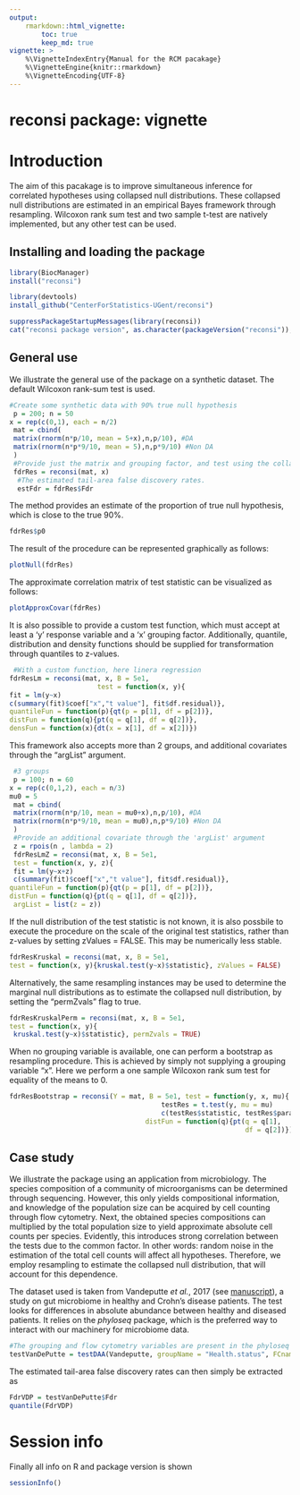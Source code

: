 ```yaml
---
output:
    rmarkdown::html_vignette:
        toc: true
        keep_md: true
vignette: >
    %\VignetteIndexEntry{Manual for the RCM pacakage}
    %\VignetteEngine{knitr::rmarkdown}
    %\VignetteEncoding{UTF-8}
---
```


# reconsi package: vignette

\setcounter{tocdepth}{5}
\tableofcontents

# Introduction

The aim of this pacakage is to improve simultaneous inference for correlated 
hypotheses using collapsed null distributions. These collapsed null distributions 
are estimated in an empirical Bayes framework through resampling. Wilcoxon rank sum test and two sample t-test
are natively implemented, but any other test can be used.

## Installing and loading the package

```r
library(BiocManager)
install("reconsi")
```

```r
library(devtools)
install_github("CenterForStatistics-UGent/reconsi")
```

```r
suppressPackageStartupMessages(library(reconsi))
cat("reconsi package version", as.character(packageVersion("reconsi")), "\n")
```

## General use

We illustrate the general use of the package on a synthetic dataset. The default 
Wilcoxon rank-sum test is used.

```r
#Create some synthetic data with 90% true null hypothesis
 p = 200; n = 50
x = rep(c(0,1), each = n/2)
 mat = cbind(
 matrix(rnorm(n*p/10, mean = 5+x),n,p/10), #DA
 matrix(rnorm(n*p*9/10, mean = 5),n,p*9/10) #Non DA
 )
 #Provide just the matrix and grouping factor, and test using the collapsed null
 fdrRes = reconsi(mat, x)
  #The estimated tail-area false discovery rates.
  estFdr = fdrRes$Fdr
```

The method provides an estimate of the proportion of true null hypothesis, which 
is close to the true 90%.

```r
fdrRes$p0
```

The result of the procedure can be represented graphically as follows:

```r
plotNull(fdrRes)
```

The approximate correlation matrix of test statistic can be visualized as follows:

```r
plotApproxCovar(fdrRes)
```

It is also possible to provide a custom test function, which must accept at
least a 'y' response variable and a 'x' grouping factor. Additionally, quantile, distribution and density functions should be supplied for transformation through quantiles to z-values.

```r
 #With a custom function, here linera regression
fdrResLm = reconsi(mat, x, B = 5e1,
                      test = function(x, y){
fit = lm(y~x)
c(summary(fit)$coef["x","t value"], fit$df.residual)},
quantileFun = function(p){qt(p = p[1], df = p[2])}, 
distFun = function(q){pt(q = q[1], df = q[2])},
densFun = function(x){dt(x = x[1], df = x[2])})
```

This framework also accepts more than 2 groups, and additional covariates 
through the "argList" argument.

```r
 #3 groups
 p = 100; n = 60
x = rep(c(0,1,2), each = n/3)
mu0 = 5
 mat = cbind(
 matrix(rnorm(n*p/10, mean = mu0+x),n,p/10), #DA
 matrix(rnorm(n*p*9/10, mean = mu0),n,p*9/10) #Non DA
 )
 #Provide an additional covariate through the 'argList' argument
 z = rpois(n , lambda = 2)
 fdrResLmZ = reconsi(mat, x, B = 5e1,
 test = function(x, y, z){
 fit = lm(y~x+z)
 c(summary(fit)$coef["x","t value"], fit$df.residual)},
quantileFun = function(p){qt(p = p[1], df = p[2])}, 
distFun = function(q){pt(q = q[1], df = q[2])},
 argList = list(z = z))
```

If the null distribution of the test statistic is not known, it is also possbile
to execute the procedure on the scale of the original test statistics, rather 
than z-values by setting zValues = FALSE. This may be numerically less stable.

```r
fdrResKruskal = reconsi(mat, x, B = 5e1,
test = function(x, y){kruskal.test(y~x)$statistic}, zValues = FALSE)
```

Alternatively, the same resampling instances may be used to determine the marginal null distributions as to estimate the collapsed null distribution, by setting the "permZvals" flag to true.

```r
fdrResKruskalPerm = reconsi(mat, x, B = 5e1,
test = function(x, y){
 kruskal.test(y~x)$statistic}, permZvals = TRUE)
```

When no grouping variable is available, one can perform a bootstrap as resampling procedure. This is achieved by simply not supplying a grouping variable "x". Here we perform a one sample Wilcoxon rank sum test for equality of the means to 0.

```r
fdrResBootstrap = reconsi(Y = mat, B = 5e1, test = function(y, x, mu){
                                      testRes = t.test(y, mu = mu)
                                      c(testRes$statistic, testRes$parameter)}, argList = list(mu = mu0), center = FALSE,
                                  distFun = function(q){pt(q = q[1],
                                                           df = q[2])})
```

## Case study

We illustrate the package using an application from microbiology. The species
composition of a community of microorganisms can be determined through 
sequencing. However, this only yields compositional information, and knowledge 
of the population size can be acquired by cell counting through flow cytometry.
Next, the obtained species compositions can multiplied by the total population 
size to yield approximate absolute cell counts per species. Evidently, this 
introduces strong correlation between the tests due to the common factor. In 
other words: random noise in the estimation of the total cell counts will affect 
all hypotheses. Therefore, we employ resampling to estimate the collapsed null distribution, that will account for this 
dependence.

The dataset used is taken from Vandeputte _et al._, 2017 (see [manuscript](https://www.ncbi.nlm.nih.gov/pubmed/29143816)), a study on gut microbiome 
in healthy and Crohn's disease patients. The test looks for differences in absolute abundance between healthy and diseased patients. It relies on the _phyloseq_ package, which is the preferred way to interact with our machinery for microbiome data.

```r
#The grouping and flow cytometry variables are present in the phyloseq object, they only need to be called by their name.
testVanDePutte = testDAA(Vandeputte, groupName = "Health.status", FCname = "absCountFrozen", B = 1e2L)
```

The estimated tail-area false discovery rates can then simply be extracted as

```r
FdrVDP = testVanDePutte$Fdr
quantile(FdrVDP)
```

# Session info

Finally all info on R and package version is shown

```r
sessionInfo()
```
